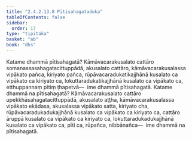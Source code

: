 ```yaml
---
title: "2.4.2.13.8 Pītisahagataduka"
tableOfContents: false
sidebar:
  order: 17
type: "tipitaka"
basket: "ab"
book: "dhs"
---
```



<DynamicBreadcrumb />

<Division number="1595" book="dhs" bookNo="29" page="296">

<Paragraph number="2306" book="dhs">
Katame dhammā pītisahagatā? Kāmāvacarakusalato cattāro somanassasahagatacittuppādā, akusalato cattāro, kāmāvacarakusalassa vipākato pañca, kiriyato pañca, rūpāvacaradukatikajjhānā kusalato ca vipākato ca kiriyato ca, lokuttaradukatikajjhānā kusalato ca vipākato ca, etthuppannaṃ pītiṃ ṭhapetvā—  ime dhammā pītisahagatā.
</Paragraph>

</Division>
<Division number="1596" book="dhs" bookNo="29" page="296">

<Paragraph number="2307" book="dhs">
Katame dhammā na pītisahagatā? Kāmāvacarakusalato cattāro upekkhāsahagatacittuppādā, akusalato aṭṭha, kāmāvacarakusalassa vipākato ekādasa, akusalassa vipākato satta, kiriyato cha, rūpāvacaradukadukajjhānā kusalato ca vipākato ca kiriyato ca, cattāro āruppā kusalato ca vipākato ca kiriyato ca, lokuttaradukadukajjhānā kusalato ca vipākato ca, pīti ca, rūpañca, nibbānañca—  ime dhammā na pītisahagatā.
</Paragraph>
</Division>